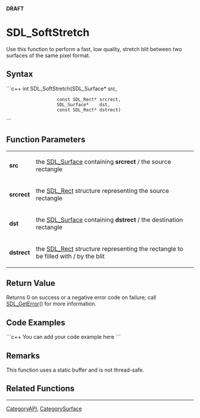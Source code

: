 <!-- pragma section-numbers off -->
<!-- pragma disable-camelcase -->
'''DRAFT'''

= SDL_SoftStretch =
Use this function to perform a fast, low quality, stretch blit between two surfaces of the same pixel format.


== Syntax ==
```c++
int SDL_SoftStretch(SDL_Surface*    src,
                    const SDL_Rect* srcrect,
                    SDL_Surface*    dst,
                    const SDL_Rect* dstrect)
```

== Function Parameters ==
{|
|'''src'''
|the [[SDL_Surface]] containing '''srcrect''' / the source rectangle
|-
|'''srcrect'''
|the [[SDL_Rect]] structure representing the source rectangle
|-
|'''dst'''
|the [[SDL_Surface]] containing '''dstrect''' / the destination rectangle
|-
|'''dstrect'''
|the [[SDL_Rect]] structure representing the rectangle to be filled with / by the blit
|}

== Return Value ==
Returns 0 on success or a negative error code on failure; call [[SDL_GetError]]() for more information.

== Code Examples ==
```c++
You can add your code example here
```

== Remarks ==
This function uses a static buffer and is not thread-safe.

== Related Functions ==

----
[[CategoryAPI]], [[CategorySurface]]

